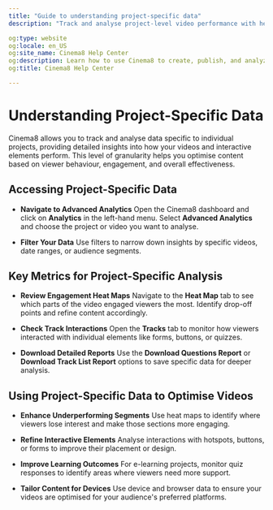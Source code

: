 ```yaml
---
title: "Guide to understanding project-specific data"
description: "Track and analyse project‑level video performance with heatmaps, interaction reports, and filters for granular insights. Visit Cinema8."

og:type: website
og:locale: en_US
og:site_name: Cinema8 Help Center
og:description: Learn how to use Cinema8 to create, publish, and analyze interactive videos.
og:title: Cinema8 Help Center

---
```


# Understanding Project-Specific Data

Cinema8 allows you to track and analyse data specific to individual projects, providing detailed insights into how your videos and interactive elements perform. This level of granularity helps you optimise content based on viewer behaviour, engagement, and overall effectiveness.

## Accessing Project-Specific Data

* **Navigate to Advanced Analytics**
  Open the Cinema8 dashboard and click on **Analytics** in the left-hand menu. Select **Advanced Analytics** and choose the project or video you want to analyse.

* **Filter Your Data**
  Use filters to narrow down insights by specific videos, date ranges, or audience segments.

## Key Metrics for Project-Specific Analysis

* **Review Engagement Heat Maps**
  Navigate to the **Heat Map** tab to see which parts of the video engaged viewers the most. Identify drop-off points and refine content accordingly.

* **Check Track Interactions**
  Open the **Tracks** tab to monitor how viewers interacted with individual elements like forms, buttons, or quizzes.

* **Download Detailed Reports**
  Use the **Download Questions Report** or **Download Track List Report** options to save specific data for deeper analysis.

## Using Project-Specific Data to Optimise Videos

* **Enhance Underperforming Segments**
  Use heat maps to identify where viewers lose interest and make those sections more engaging.

* **Refine Interactive Elements**
  Analyse interactions with hotspots, buttons, or forms to improve their placement or design.

* **Improve Learning Outcomes**
  For e-learning projects, monitor quiz responses to identify areas where viewers need more support.

* **Tailor Content for Devices**
  Use device and browser data to ensure your videos are optimised for your audience's preferred platforms.
